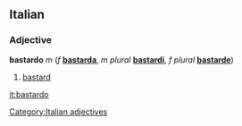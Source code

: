 ==Italian==
===Adjective===
[[Category:Italian adjectives]]
'''bastardo''' ''m'' (''f'' '''[[bastarda]]''', ''m plural'' '''[[bastardi]]''', ''f plural'' '''[[bastarde]]''')

#[[bastard]]

[[it:bastardo]]